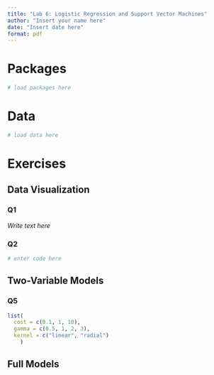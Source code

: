 ```yaml
---
title: "Lab 6: Logistic Regression and Support Vector Machines"
author: "Insert your name here"
date: "Insert date here"
format: pdf
---
```


# Packages

```r
# load packages here
```

# Data  

```r
# load data here
```


# Exercises 

## Data Visualization

### Q1

*Write text here*

### Q2

```r
# enter code here
```

## Two-Variable Models

### Q5

```r
list(
  cost = c(0.1, 1, 10),
  gamma = c(0.5, 1, 2, 3),
  kernel = c("linear", "radial")
    )
```

## Full Models


